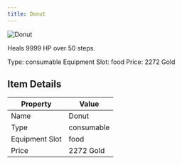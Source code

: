```yaml
---
title: Donut
---
```


<div className="flex items-start gap-6 mb-8">
  <div className="flex-shrink-0">
    <img src="/assets/resources/cooking/donut.png" alt="Donut" className="w-24 h-24 border rounded-lg" />
  </div>
  <div className="flex-1">
    <div className="space-y-2">
      <p className="text-lg text-muted-foreground">Heals 9999 HP over 50 steps.</p>
      <div className="flex flex-wrap gap-4 text-sm">
        <span className="px-2 py-1 bg-green-100 dark:bg-green-900 rounded-md">
          Type: consumable
        </span>
        <span className="px-2 py-1 bg-purple-100 dark:bg-purple-900 rounded-md">
          Equipment Slot: food
        </span>
        <span className="px-2 py-1 bg-yellow-100 dark:bg-yellow-900 rounded-md">
          Price: 2272 Gold
        </span>
      </div>
    </div>
  </div>
</div>

## Item Details
| Property | Value |
|----------|-------|
| Name | Donut |
| Type | consumable |
| Equipment Slot | food |
| Price | 2272 Gold |

